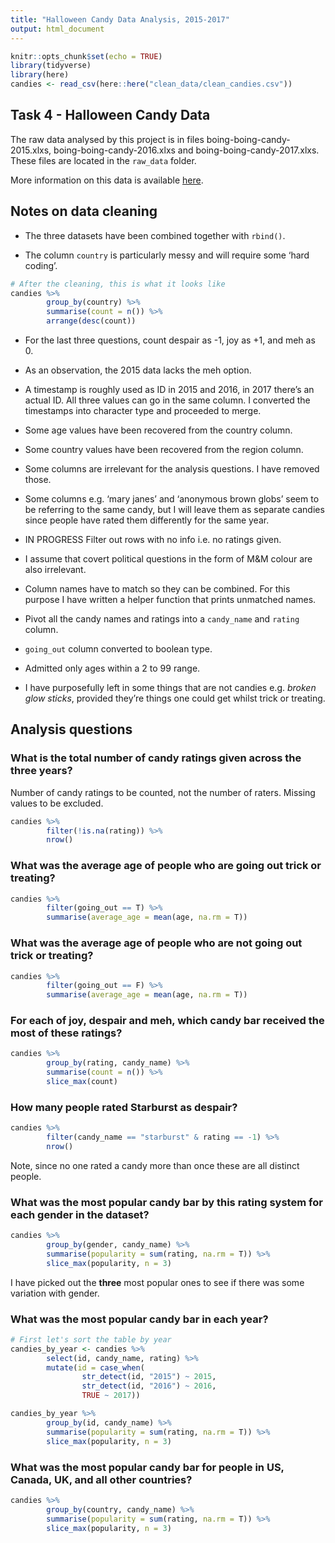 ```yaml
---
title: "Halloween Candy Data Analysis, 2015-2017"
output: html_document
---
```

```r
knitr::opts_chunk$set(echo = TRUE)
library(tidyverse)
library(here)
candies <- read_csv(here::here("clean_data/clean_candies.csv"))
```

## Task 4 - Halloween Candy Data

The raw data analysed by this project is in files boing-boing-candy-2015.xlxs, boing-boing-candy-2016.xlxs and boing-boing-candy-2017.xlxs. These files are located in the `raw_data` folder.

More information on this data is available [here](https://www.scq.ubc.ca/so-much-candy-data-seriously/).


## Notes on data cleaning

 * The three datasets have been combined together with `rbind()`.
 
 * The column `country` is particularly messy and will require some 'hard coding'.
```r
# After the cleaning, this is what it looks like
candies %>% 
        group_by(country) %>% 
        summarise(count = n()) %>% 
        arrange(desc(count))
```
 * For the last three questions, count despair as -1, joy as +1, and meh as 0.
 
 * As an observation, the 2015 data lacks the meh option.
 
 * A timestamp is roughly used as ID in 2015 and 2016, in 2017 there's an actual ID. All three values can go in the same column. I converted the timestamps into character type and proceeded to merge.
 
 * Some age values have been recovered from the country column.
 
 * Some country values have been recovered from the region column.
 
 * Some columns are irrelevant for the analysis questions. I have removed those.
 
 * Some columns e.g. 'mary janes' and 'anonymous brown globs' seem to be referring to the same candy, but I will leave them as separate candies since people have rated them differently for the same year.
 
 * IN PROGRESS Filter out rows with no info i.e. no ratings given.
 
 * I assume that covert political questions in the form of M&M colour are also irrelevant.
 
 * Column names have to match so they can be combined. For this purpose I have written a helper function that prints unmatched names.
 
 * Pivot all the candy names and ratings into a `candy_name` and `rating` column.
 
 * `going_out` column converted to boolean type.
 
 * Admitted only ages within a 2 to 99 range.
 
 * I have purposefully left in some things that are not candies e.g. *broken glow sticks*, provided they're things one could get whilst trick or treating.
 

## Analysis questions

### What is the total number of candy ratings given across the three years?
Number of candy ratings to be counted, not the number of raters. Missing values to be excluded.
```r
candies %>%
        filter(!is.na(rating)) %>% 
        nrow()
```


### What was the average age of people who are going out trick or treating?
```r
candies %>% 
        filter(going_out == T) %>% 
        summarise(average_age = mean(age, na.rm = T))
```
### What was the average age of people who are **not** going out trick or treating?
```r
candies %>% 
        filter(going_out == F) %>% 
        summarise(average_age = mean(age, na.rm = T))
```

### For each of joy, despair and meh, which candy bar received the most of these ratings?
```r
candies %>% 
        group_by(rating, candy_name) %>% 
        summarise(count = n()) %>% 
        slice_max(count)
```
### How many people rated Starburst as despair?
```r
candies %>% 
        filter(candy_name == "starburst" & rating == -1) %>% 
        nrow()
```
Note, since no one rated a candy more than once these are all distinct people.

### What was the most popular candy bar by this rating system for each gender in the dataset?
```r
candies %>%
        group_by(gender, candy_name) %>% 
        summarise(popularity = sum(rating, na.rm = T)) %>% 
        slice_max(popularity, n = 3)
```
I have picked out the **three** most popular ones to see if there was some variation with gender.

### What was the most popular candy bar in each year?
```r
# First let's sort the table by year
candies_by_year <- candies %>%
        select(id, candy_name, rating) %>%
        mutate(id = case_when(
                str_detect(id, "2015") ~ 2015,
                str_detect(id, "2016") ~ 2016,
                TRUE ~ 2017))

candies_by_year %>%
        group_by(id, candy_name) %>% 
        summarise(popularity = sum(rating, na.rm = T)) %>%
        slice_max(popularity, n = 3)
```

### What was the most popular candy bar for people in US, Canada, UK, and all other countries?
```r
candies %>%
        group_by(country, candy_name) %>% 
        summarise(popularity = sum(rating, na.rm = T)) %>% 
        slice_max(popularity, n = 3)
```